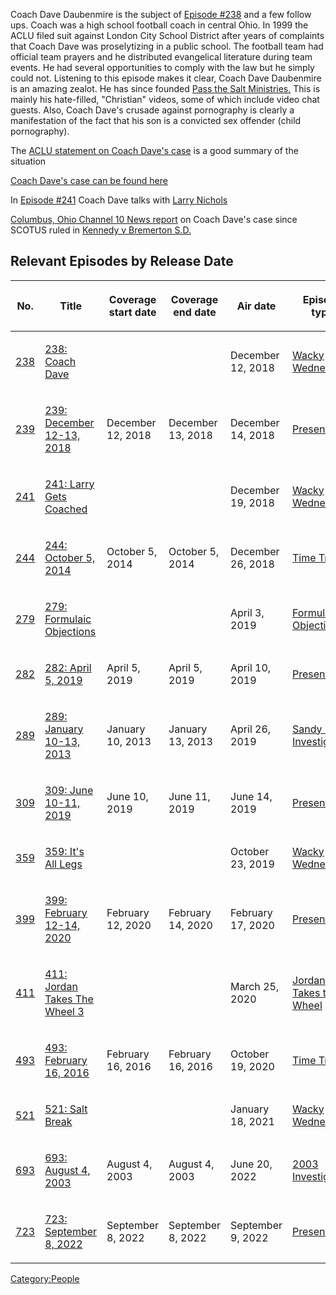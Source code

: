 Coach Dave Daubenmire is the subject of [[238: Coach Dave|Episode #238]] and a few follow ups.  Coach was a high school football coach in central Ohio.  In 1999 the ACLU filed suit against London City School District after years of complaints that Coach Dave was proselytizing in a public school.  The football team had official team prayers and he distributed evangelical literature during team events. He had several opportunities to comply with the law but he simply could not.  Listening to this episode makes it clear, Coach Dave Daubenmire is an amazing zealot.  He has since founded [https://www.mightycause.com/organization/Passthesalt Pass the Salt Ministries.]  This is mainly his hate-filled, "Christian" videos, some of which include video chat guests.   Also, Coach Dave's crusade against pornography is clearly a manifestation of the fact that his son is a convicted sex offender (child pornography).

The [https://www.aclu.org/press-releases/aclu-declares-victory-ohio-school-where-football-coach-led-prayers-read-scripture ACLU statement on Coach Dave's case] is a good summary of the situation

[https://caselaw.findlaw.com/oh-court-of-appeals/1191679.html Coach Dave's case can be found here]

In [[241: Larry Gets Coached|Episode #241]] Coach Dave talks with [[Larry Nichols]]

[https://www.10tv.com/article/news/local/former-football-coach-reflects-on-scotus-ruling/530-57d4c2db-a121-4fe4-b726-43dc008673b8 Columbus, Ohio Channel 10 News report] on Coach Dave's case since SCOTUS ruled in [https://www.supremecourt.gov/opinions/21pdf/21-418_i425.pdf Kennedy v Bremerton S.D.]

==Relevant Episodes by Release Date==
{| class="fandom-table"
!No.
!Title
!Coverage
start date
!Coverage
end date
!Air date
!Episode type
|-
|[[238: Coach Dave|238]]
|[[238: Coach Dave]]
|
|
|December 12, 2018
|[[:Category:Wacky Wednesday|Wacky Wednesday]]
|-
|[[239: December 12-13, 2018|239]]
|[[239: December 12-13, 2018]]
|December 12, 2018
|December 13, 2018
|December 14, 2018
|[[:Category:Present Day|Present Day]]
|-
|[[241: Larry Gets Coached|241]]
|[[241: Larry Gets Coached]]
|
|
|December 19, 2018
|[[:Category:Wacky Wednesday|Wacky Wednesday]]
|-
|[[244: October 5, 2014|244]]
|[[244: October 5, 2014]]
|October 5, 2014
|October 5, 2014
|December 26, 2018
|[[:Category:Time Travel|Time Travel]]
|-
|[[279: Formulaic Objections|279]]
|[[279: Formulaic Objections]]
|
|
|April 3, 2019
|[[:Category:Formulaic Objections|Formulaic Objections]]
|-
|[[282: April 5, 2019|282]]
|[[282: April 5, 2019]]
|April 5, 2019
|April 5, 2019
|April 10, 2019
|[[:Category:Present Day|Present Day]]
|-
|[[289: January 10-13, 2013|289]]
|[[289: January 10-13, 2013]]
|January 10, 2013
|January 13, 2013
|April 26, 2019
|[[:Category:Sandy Hook Investigation|Sandy Hook Investigation]]
|-
|[[309: June 10-11, 2019|309]]
|[[309: June 10-11, 2019]]
|June 10, 2019
|June 11, 2019
|June 14, 2019
|[[:Category:Present Day|Present Day]]
|-
|[[359: It's All Legs|359]]
|[[359: It's All Legs]]
|
|
|October 23, 2019
|[[:Category:Wacky Wednesday|Wacky Wednesday]]
|-
|[[399: February 12-14, 2020|399]]
|[[399: February 12-14, 2020]]
|February 12, 2020
|February 14, 2020
|February 17, 2020
|[[:Category:Present Day|Present Day]]
|-
|[[411: Jordan Takes The Wheel 3|411]]
|[[411: Jordan Takes The Wheel 3]]
|
|
|March 25, 2020
|[[:Category:Jordan Takes the Wheel|Jordan Takes the Wheel]]
|-
|[[493: February 16, 2016|493]]
|[[493: February 16, 2016]]
|February 16, 2016
|February 16, 2016
|October 19, 2020
|[[:Category:Time Travel|Time Travel]]
|-
|[[521: Salt Break|521]]
|[[521: Salt Break]]
|
|
|January 18, 2021
|[[:Category:Wacky Wednesday|Wacky Wednesday]]
|-
|[[693: August 4, 2003|693]]
|[[693: August 4, 2003]]
|August 4, 2003
|August 4, 2003
|June 20, 2022
|[[:Category:2003 Investigation|2003 Investigation]]
|-
|[[723: September 8, 2022|723]]
|[[723: September 8, 2022]]
|September 8, 2022
|September 8, 2022
|September 9, 2022
|[[:Category:Present Day|Present Day]]
|}

[[Category:People]]
